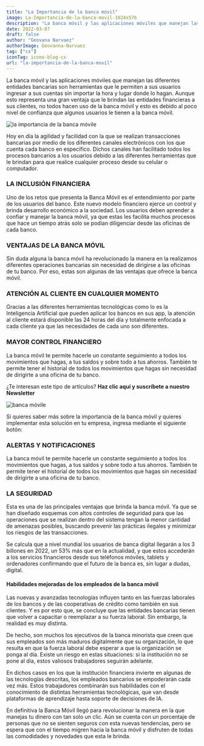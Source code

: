 ```yaml
---
title: "La Importancia de la banca móvil"
image: La-Importancia-de-la-banca-movil-1024x576
description: "La banca móvil y las aplicaciones móviles que manejan las diferentes entidades bancarias son herramientas que le permiten a sus usuarios ingresar a sus cuentas sin importar la hora y lugar donde lo hagan. "
date: 2022-03-07
draft: false
author: "Geovana Narvaez"
authorImage: Geovanna-Narvaez
tag: ["cx"]
iconTag: icono-blog-cx
url: "la-importancia-de-la-banca-movil"
---
```



La banca móvil y las aplicaciones móviles que manejan las diferentes entidades bancarias son herramientas que le permiten a sus usuarios ingresar a sus cuentas sin importar la hora y lugar donde lo hagan. Aunque esto representa una gran ventaja que le brindan las entidades financieras a sus clientes, no todos hacen uso de la banca móvil y esto es debido al poco nivel de confianza que algunos usuarios le tienen a la banca móvil.

![la importancia de la banca móvile](/image/posts/La-Importancia-de-la-banca-movil-1024x576.webp)

Hoy en día la agilidad y facilidad con la que se realizan transacciones bancarias por medio de los diferentes canales electrónicos con los que cuenta cada banco en específico. Dichos canales han facilitado todos los procesos bancarios a los usuarios debido a las diferentes herramientas que le brindan para que realice cualquier proceso desde su celular o computador. 

### LA INCLUSIÓN FINANCIERA
Uno de los retos que presenta la Banca Móvil es el entendimiento por parte de los usuarios del banco. Este nuevo modelo financiero ejerce un control y brinda desarrollo económico a la sociedad. Los usuarios deben aprender a confiar y manejar la banca móvil, ya que estas les facilita muchos procesos que hace un tiempo atrás solo se podían diligenciar desde las oficinas de cada banco.

### VENTAJAS DE LA BANCA MÓVIL
Sin duda alguna la banca móvil ha revolucionado la manera en la realizamos diferentes operaciones bancarias sin necesidad de dirigirse a las oficinas de tu banco. Por eso, estas son algunas de las ventajas que ofrece la banca móvil.

### ATENCIÓN AL CLIENTE EN CUALQUIER MOMENTO
Gracias a las diferentes herramientas tecnológicas como lo es la Inteligencia Artificial que pueden aplicar los bancos en sus app, la atención al cliente estará disponible las 24 horas del día y totalmente enfocada a cada cliente ya que las necesidades de cada uno son diferentes.

### MAYOR CONTROL FINANCIERO
La banca móvil te permite hacerle un  constante seguimiento a todos los movimientos que hagas, a tus saldos y sobre todo a tus ahorros. También te permite tener el historial de todos los movimientos que hagas sin necesidad de dirigirte a una oficina de tu banco.

¿Te interesan este tipo de artículos? **Haz clic aquí y suscríbete a nuestro Newsletter**

![banca móvile](/image/posts/young-woman-holding-credit-card-and-using-smart-phone-for-online-shopping-scaled-1-1024x683.webp)

Si quieres saber más sobre la importancia de la banca móvil y quieres implementar esta solución en tu empresa, ingresa mediante el siguiente botón:

<Link text="ver solución" href="/experiencia-del-cliente" class="px-3 py-2 bg-xkale rounded-lg text-white uppercase shadow-lg"/>

### ALERTAS Y NOTIFICACIONES
La banca móvil te permite hacerle un  constante seguimiento a todos los movimientos que hagas, a tus saldos y sobre todo a tus ahorros. También te permite tener el historial de todos los movimientos que hagas sin necesidad de dirigirte a una oficina de tu banco.

### LA SEGURIDAD
Esta es una de las principales ventajas que brinda la banca móvil. Ya que se han diseñado esquemas con altos controles de seguridad para que las operaciones que se realizan dentro del sistema tengan la menor cantidad de amenazas posibles, buscando prevenir las prácticas ilegales y minimizar los riesgos de las transacciones.

Se calcula que a nivel mundial los usuarios de banca digital llegarán a los 3 billones en 2022, un 53% más que en la actualidad, y que estos accederán a los servicios financieros desde sus teléfonos móviles, tablets y ordenadores confirmando que el futuro de la banca es, sin lugar a dudas, digital.

#### Habilidades mejoradas de los empleados de la banca móvil 

Las nuevas y avanzadas tecnologías  influyen tanto en  las fuerzas laborales de los bancos y de las cooperativas de crédito como también en sus clientes. Y es por esto que, se concluye que las entidades bancarias tienen que volver a capacitar o reemplazar a su fuerza laboral. Sin embargo, la realidad es muy distinta.

De hecho, son muchos los ejecutivos de la banca minorista que creen que sus empleados son más maduros digitalmente que su organización, lo que resulta en que la fuerza laboral debe esperar a que la organización se ponga al día. Existe un riesgo en estas situaciones: si la institución no se pone al día, estos valiosos trabajadores seguirán adelante.

En dichos casos en los que la institución financiera invierte en algunas de las tecnologías descritas, los empleados bancarios se empoderarán cada vez más. Estos trabajadores combinarán sus habilidades con el conocimiento de distintas herramientas tecnológicas, que van desde plataformas de aprendizaje hasta soporte de decisiones de IA.

En definitiva la Banca Móvil llegó para revolucionar la manera en la que manejas tu dinero con tan solo un clic. Aún se cuenta con un porcentaje de personas que no se sienten seguros con esta nuevas tendencias, pero se espera que con el tiempo migren hacia la banca móvil y disfruten de todas las comodidades y novedades que esta le brinda.